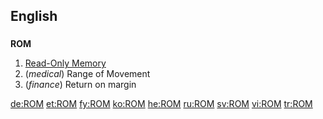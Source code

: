 ==English==
==={{acronym}}===
'''ROM'''
# [[Read-Only Memory]]
# (''medical'') Range of Movement
# (''finance'') Return on margin

[[de:ROM]]
[[et:ROM]]
[[fy:ROM]]
[[ko:ROM]]
[[he:ROM]]
[[ru:ROM]]
[[sv:ROM]]
[[vi:ROM]]
[[tr:ROM]]